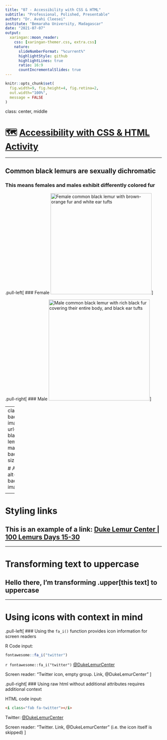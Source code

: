 ```yaml
---
title: "07 - Accessibility with CSS & HTML"
subtitle: "Professional, Polished, Presentable"
author: "Dr. Avahi Cleesei"
institute: "Bemaraha University, Madagascar"
date: "2021-07-07"
output:
  xaringan::moon_reader:
    css: [xaringan-themer.css, extra.css]
    nature:
      slideNumberFormat: "%current%"
      highlightStyle: github
      highlightLines: true
      ratio: 16:9
      countIncrementalSlides: true
---
```


```r
knitr::opts_chunk$set(
  fig.width=9, fig.height=4, fig.retina=2, 
  out.width="100%",
  message = FALSE
)
```

class: center, middle

# 🗺 [Accessibility with CSS & HTML Activity](https://presentable-user2021.netlify.app/materials/act-03/07-accessibility-css-html/#activity)

---

## Common black lemurs are sexually dichromatic

### This means females and males exhibit differently colored fur

.pull-left[
### Female
<img 
src="common-black-lemur-female.jpg" 
alt = "Female common black lemur with brown-orange fur 
and white ear tufts"
width="325px"
/>
] <!--end of pull left-->

.pull-right[
### Male
<img 
src="common-black-lemur-male.jpg" 
alt="Male common black lemur with rich black fur covering their entire body, and black ear tufts"
width="325px"
/>
] <!--end of pull right-->

---
class: bottom
background-image: url(common-black-lemur-male.jpg)
background-size: cover

# Adding<br>alt-text to<br>background<br>images

<span role="img" aria-label="Male common black lemur with rich black fur covering their entire body, and black ear tufts"></span> 

---

# Styling links

## This is an example of a link: [Duke Lemur Center | 100 Lemurs Days 15-30](https://lemur.duke.edu/100-lemurs-2/#day-eighteen)

---

# Transforming text to uppercase

## Hello there, I'm transforming .upper[this text] to uppercase

---

# Using icons with context in mind

.pull-left[
### Using the `fa_i()` function provides icon information for screen readers

R Code input:
```r
fontawesome::fa_i("twitter")
```

`r fontawesome::fa_i("twitter")` [@DukeLemurCenter](https://twitter.com/DukeLemurCenter)

Screen reader: "Twitter icon, empty group. Link, @DukeLemurCenter"
]

.pull-right[
### Using raw html without additional attributes requires additional context

HTML code input:
```html
<i class="fab fa-twitter"></i>
```

<i class="fab fa-twitter"></i> Twitter: [@DukeLemurCenter](https://twitter.com/DukeLemurCenter)

Screen reader: "Twitter. Link, @DukeLemurCenter" (i.e. the icon itself is skipped)
]

